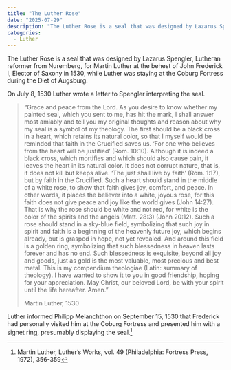 ```yaml
---
title: "The Luther Rose"
date: "2025-07-29"
description: "The Luther Rose is a seal that was designed by Lazarus Spengler, Lutheran reformer from Nuremberg, for Martin Luther at the behest of John Frederick I, Elector of Saxony in 1530, while Luther was staying at the Coburg Fortress during the Diet of Augsburg. On July 8, 1530 Luther wrote a letter to Spengler interpreting the seal."
categories:
  - Luther
---
```


<Initial text="The Luther Rose"/>

The Luther Rose is a seal that was designed by Lazarus Spengler, Lutheran reformer from Nuremberg, for Martin Luther at the behest of John Frederick I, Elector of Saxony in 1530, while Luther was staying at the Coburg Fortress during the Diet of Augsburg.

On July 8, 1530 Luther wrote a letter to Spengler interpreting the seal.

> “Grace and peace from the Lord. As you desire to know whether my painted seal, which you sent to me, has hit the mark, I shall answer most amiably and tell you my original thoughts and reason about why my seal is a symbol of my theology. The first should be a black cross in a heart, which retains its natural color, so that I myself would be reminded that faith in the Crucified saves us. ‘For one who believes from the heart will be justified’ (Rom. 10:10). Although it is indeed a black cross, which mortifies and which should also cause pain, it leaves the heart in its natural color. It does not corrupt nature, that is, it does not kill but keeps alive. ‘The just shall live by faith’ (Rom. 1:17), but by faith in the Crucified. Such a heart should stand in the middle of a white rose, to show that faith gives joy, comfort, and peace. In other words, it places the believer into a white, joyous rose, for this faith does not give peace and joy like the world gives (John 14:27). That is why the rose should be white and not red, for white is the color of the spirits and the angels (Matt. 28:3) (John 20:12). Such a rose should stand in a sky-blue field, symbolizing that such joy in spirit and faith is a beginning of the heavenly future joy, which begins already, but is grasped in hope, not yet revealed. And around this field is a golden ring, symbolizing that such blessedness in heaven lasts forever and has no end. Such blessedness is exquisite, beyond all joy and goods, just as gold is the most valuable, most precious and best metal. This is my compendium theologiae (Latin: summary of theology). I have wanted to show it to you in good friendship, hoping for your appreciation. May Christ, our beloved Lord, be with your spirit until the life hereafter. Amen.”
>
> Martin Luther, 1530

Luther informed Philipp Melanchthon on September 15, 1530 that Frederick had personally visited him at the Coburg Fortress and presented him with a signet ring, presumably displaying the seal.[^1]

[^1]: Martin Luther, Luther’s Works, vol. 49 (Philadelphia: Fortress Press, 1972), 356-359
